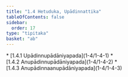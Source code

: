 ```yaml
---
title: "1.4 Hetuduka, Upādinnattika"
tableOfContents: false
sidebar:
  order: 17
type: "tipitaka"
basket: "ab"
---
```



<DynamicBreadcrumb />



<TableOfContents>
* [1.4.1 Upādinnupādāniyapada](1-4/1-4-1)
* [1.4.2 Anupādinnupādāniyapada](1-4/1-4-2)
* [1.4.3 Anupādinnaanupādāniyapada](1-4/1-4-3)
</TableOfContents>